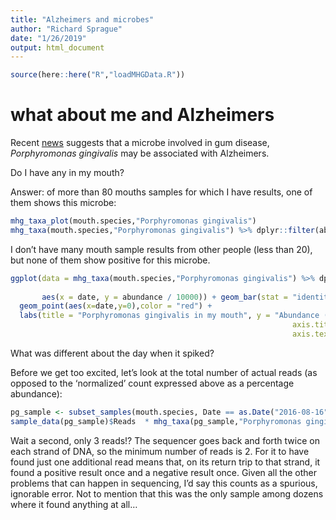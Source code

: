 ```yaml
---
title: "Alzheimers and microbes"
author: "Richard Sprague"
date: "1/26/2019"
output: html_document
---
```


```r
source(here::here("R","loadMHGData.R"))
```

# what about me and Alzheimers

Recent [news](https://www.sciencemag.org/news/2019/01/gum-disease-causing-bacteria-could-spur-alzheimer-s?utm_campaign=news_weekly_2019-01-25&et_rid=54872981&et_cid=2620511) 
suggests that a microbe involved in gum disease, *Porphyromonas gingivalis* may be associated with Alzheimers. 

Do I have any in my mouth?

Answer: of more than 80 mouths samples for which I have results, one of them shows this microbe:
  
```r


mhg_taxa_plot(mouth.species,"Porphyromonas gingivalis")
mhg_taxa(mouth.species,"Porphyromonas gingivalis") %>% dplyr::filter(abundance > 0)


```
I don't have many mouth sample results from other people (less than 20), but none of them show positive for this microbe.



```r
ggplot(data = mhg_taxa(mouth.species,"Porphyromonas gingivalis") %>% dplyr::filter(date>as.Date("2016-08-01") &
                                                                                     date < as.Date("2016-9-01")),
       aes(x = date, y = abundance / 10000)) + geom_bar(stat = "identity") +
  geom_point(aes(x=date,y=0),color = "red") +
  labs(title = "Porphyromonas gingivalis in my mouth", y = "Abundance (%)") + theme(plot.title = element_text(size = rel(2)),
                                                               axis.title = element_text(size = rel(1)),
                                                               axis.text = element_text(size = rel(2)))
```


What was different about the day when it spiked?

Before we get too excited, let's look at the total number of actual reads (as opposed to the 'normalized' count expressed above as a percentage abundance):

```r
pg_sample <- subset_samples(mouth.species, Date == as.Date("2016-08-16"))
sample_data(pg_sample)$Reads  * mhg_taxa(pg_sample,"Porphyromonas gingivalis")$abundance/1000000
```

Wait a second, only 3 reads!? The sequencer goes back and forth twice on each strand of DNA, so the minimum number of reads is 2. For it to have found just one additional read means that, on its return trip to that strand, it found a positive result once and a negative result once. Given all the other problems that can happen in sequencing, I'd say this counts as a spurious, ignorable error. Not to mention that this was the only sample among dozens where it found anything at all...



